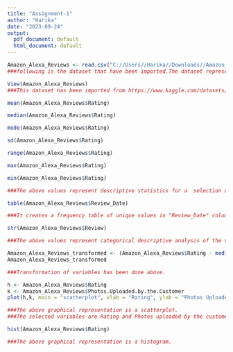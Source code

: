 ---
title: "Assignment-1"
author: "Harika"
date: "2023-09-24"
output:
  pdf_document: default
  html_document: default
---
```{r}
Amazon_Alexa_Reviews <- read.csv("C://Users//Harika//Downloads//Amazon_Alexa_Reviews//Amazon_Alexa_Reviews.csv")
###following is the dataset that have been imported.The dataset represents Amazon alexa reviews.
```
```{r}
View(Amazon_Alexa_Reviews)
###This dataset has been imported from https://www.kaggle.com/datasets/ruchihardaha/amazon-product-reviews
```
```{r}
mean(Amazon_Alexa_Reviews$Rating)
```
```{r}
median(Amazon_Alexa_Reviews$Rating)
```
```{r}
mode(Amazon_Alexa_Reviews$Rating)
```
```{r}
sd(Amazon_Alexa_Reviews$Rating)
```
```{r}
range(Amazon_Alexa_Reviews$Rating)
```
```{r}
max(Amazon_Alexa_Reviews$Rating)
```
```{r}
min(Amazon_Alexa_Reviews$Rating)
```
```{r}
###The above values represent descriptive statistics for a  selection of quantitative variables.The above values show the mean, mode, median, standard deviation, range, maximum and minimum for the quantitative variable.
```


```{r}
table(Amazon_Alexa_Reviews$Review_Date)
```
```{r}
###It creates a frequency table of unique values in "Review_Date" column.
```

```{r}
str(Amazon_Alexa_Reviews$Review)
```
```{r}
###The above values represent categorical descriptive analysis of the variables.
```

```{r}
Amazon_Alexa_Reviews_transformed <- (Amazon_Alexa_Reviews$Rating - median(Amazon_Alexa_Reviews$Rating)/sd(Amazon_Alexa_Reviews$Rating))
Amazon_Alexa_Reviews_transformed
```
```{r}
###Transformation of variables has been done above.
```

```{r}
h <- Amazon_Alexa_Reviews$Rating
k <- Amazon_Alexa_Reviews$Photos.Uploaded.by.the.Customer
plot(h,k, main = "scatterplot", xlab = "Rating", ylab = "Photos Uploaded by the Customer")
```
```{r}
###The above graphical representation is a scatterplot.
###The selected variables are Rating and Photos uploaded by the customers.
```

```{r}
hist(Amazon_Alexa_Reviews$Rating)
```
```{r}
###The above graphical representation is a histogram.
```












